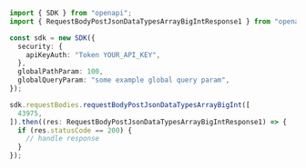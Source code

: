 ```typescript showLineNumbers copy filename="Request Body Post Json Data Types Array Big Int usage example"
import { SDK } from "openapi";
import { RequestBodyPostJsonDataTypesArrayBigIntResponse1 } from "openapi/dist/sdk/models/operations";

const sdk = new SDK({
  security: {
    apiKeyAuth: "Token YOUR_API_KEY",
  },
  globalPathParam: 100,
  globalQueryParam: "some example global query param",
});

sdk.requestBodies.requestBodyPostJsonDataTypesArrayBigInt([
  43975,
]).then((res: RequestBodyPostJsonDataTypesArrayBigIntResponse1) => {
  if (res.statusCode == 200) {
    // handle response
  }
});
```
